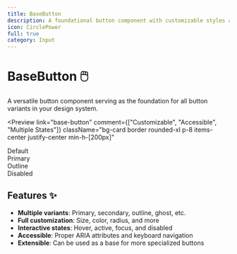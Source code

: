 ```yaml
---
title: BaseButton
description: A foundational button component with customizable styles and states
icon: CirclePower
full: true
category: Input
---
```



# BaseButton 🖱️

A versatile button component serving as the foundation for all button variants in your design system.

<Preview
  link="base-button"
  comment={["Customizable", "Accessible", "Multiple States"]}
  className="bg-card border rounded-xl p-8   items-center justify-center min-h-[200px]"
>
<div className='mx-2'/>
<div className='mx-2'/>
  <BaseButton>Default</BaseButton>
<div className='mx-2'/>
  <BaseButton variant="primary">Primary</BaseButton>
<div className='mx-2'/>
  <BaseButton variant="outline">Outline</BaseButton>
<div className='mx-2'/>
  <BaseButton disabled>Disabled</BaseButton>
</Preview>

## Features ✨

- **Multiple variants**: Primary, secondary, outline, ghost, etc.
- **Full customization**: Size, color, radius, and more
- **Interactive states**: Hover, active, focus, and disabled
- **Accessible**: Proper ARIA attributes and keyboard navigation
- **Extensible**: Can be used as a base for more specialized buttons

